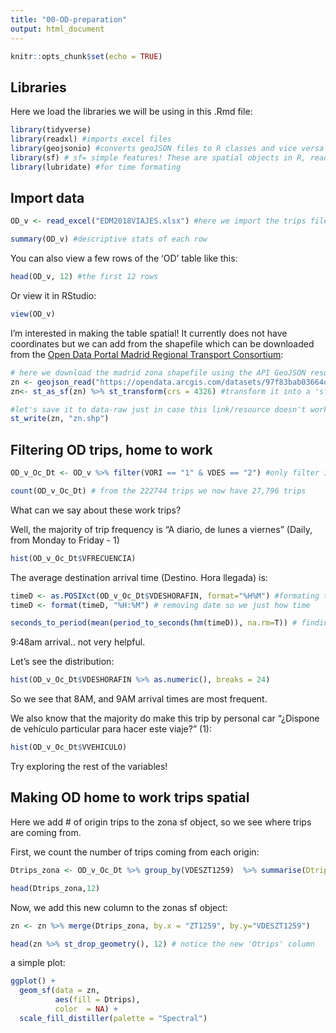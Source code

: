 ```yaml
---
title: "00-OD-preparation"
output: html_document
---
```


```r
knitr::opts_chunk$set(echo = TRUE)
```

## Libraries

Here we load the libraries we will be using in this .Rmd file:
```r
library(tidyverse) 
library(readxl) #imports excel files
library(geojsonio) #converts geoJSON files to R classes and vice versa
library(sf) # sf= simple features! These are spatial objects in R, read here: https://r-spatial.github.io/sf/index.html
library(lubridate) #for time formating
```

## Import data

```r
OD_v <- read_excel("EDM2018VIAJES.xlsx") #here we import the trips file, by default this function imports the first sheet in an excel file. This .Rmd file is saved in the same place as the .xlsx file so we just need to write the name of the file we want to read. run ' help(read_excel) ` to see the documentation of this function. 

summary(OD_v) #descriptive stats of each row
```

You can also view a few rows of the 'OD' table like this:
```r
head(OD_v, 12) #the first 12 rows
```

Or view it in RStudio:
```r
view(OD_v)
```

I'm interested in making the table spatial! It currently does not have coordinates but we can add from the shapefile which can be downloaded from the [Open Data Portal Madrid Regional Transport Consortium](https://datos.crtm.es/datasets/zonificacionzt1259/explore?location=40.420959%2C-3.695073%2C12.93):
```r
# here we download the madrid zona shapefile using the API GeoJSON resource! neat
zn <- geojson_read("https://opendata.arcgis.com/datasets/97f83bab03664d4e9853acf0e431d893_0.geojson",  what = "sp")
zn<- st_as_sf(zn) %>% st_transform(crs = 4326) #transform it into a 'sf' class object and transform coordinates to WGS84

#let's save it to data-raw just in case this link/resource doesn't work in the future
st_write(zn, "zn.shp")
```

## Filtering OD trips, home to work

```r
OD_v_Oc_Dt <- OD_v %>% filter(VORI == "1" & VDES == "2") #only filter in origin casa trips and destination trabajo

count(OD_v_Oc_Dt) # from the 222744 trips we now have 27,796 trips
```

What can we say about these work trips?

Well, the majority of trip frequency is "A diario, de lunes a viernes" (Daily, from Monday to Friday - 1)
```r
hist(OD_v_Oc_Dt$VFRECUENCIA)
```
The average destination arrival time (Destino. Hora llegada) is:
```r

timeD <- as.POSIXct(OD_v_Oc_Dt$VDESHORAFIN, format="%H%M") #formating the column
timeD <- format(timeD, "%H:%M") # removing date so we just how time

seconds_to_period(mean(period_to_seconds(hm(timeD)), na.rm=T)) # finding mean

```
9:48am arrival.. not very helpful.

Let's see the distribution:
```r
hist(OD_v_Oc_Dt$VDESHORAFIN %>% as.numeric(), breaks = 24)
```
So we see that 8AM, and 9AM arrival times are most frequent.

We also know that the majority do make this trip by personal car "¿Dispone de vehículo particular para hacer este viaje?" (1):
```r
hist(OD_v_Oc_Dt$VVEHICULO)
```
Try exploring the rest of the variables!

## Making OD home to work trips spatial

Here we add # of origin trips to the zona sf object, so we see where trips are coming from. 

First, we count the number of trips coming from each origin:
```r
Dtrips_zona <- OD_v_Oc_Dt %>% group_by(VDESZT1259)  %>% summarise(Dtrips = (n())) # we group by the origin ZT1259 ID and then we summarize the number of rows that have the same ZT using the summarize() function and the n() function to create a new 'Otrips' column.

head(Dtrips_zona,12)
```

Now, we add this new column to the zonas sf object:
```r
zn <- zn %>% merge(Dtrips_zona, by.x = "ZT1259", by.y="VDESZT1259")

head(zn %>% st_drop_geometry(), 12) # notice the new 'Otrips' column
```

a simple plot:
```r
ggplot() +
  geom_sf(data = zn,
          aes(fill = Dtrips),
          color  = NA) +
  scale_fill_distiller(palette = "Spectral")
```

